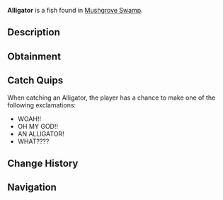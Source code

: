 {{FishInfobox
|image          = Alligator.png
|rarity         = Legendary
|sea            = First Sea
|location       = [[Mushgrove Swamp]]
|sublocation    = 
|sources        = Fishing Rod
|radar_location = 
|prog_speed     = -20
|xp             = 400
|weather        = 
|time           = Night
|season         = Spring
|bait           = Fish Head
|base_weight    = 300
|base_value     = 700
|weight_range   = 150
|base_chance    = 0.9
|base_resil     = 15
}}
'''Alligator''' is a {{Rarity|Legendary}} fish found in [[Mushgrove Swamp]].

== Description ==
{{Description|The Alligator is a massive, fearsome reptile known for its powerful bite and armoured body. Found in Mushgrove Swamp, Alligators are the apex predator with a stealthy and ambush-based hunting style.|Bestiary Entry}}

== Obtainment ==
{{Description|Found in Mushgrove Swamp during the night.|Bestiary Hint}}
{{Fish Availability|
Mushgrove Swamp
|top_rods      = 
Leviathan's Fang Rod\44067.18\187379.99;
Free Spirit Rod\35927.29\189056.77;
Great Rod of Oscar\35058.34\110510.4;
Trident Rod\32716.89\174535.81;
Ethereal Prism Rod\32384.62\114510.21;
Resourceful Rod\25060.96\90095.68;
Destiny Rod\26206.88\93286.45;
Azure Of Lagoon\30007.55\127046.36;
No-Life Rod\30477.56\125294.77;
Treasure Rod\25941.93\98683.54;
Rod Of The Depths\25335.52\97120.01;
Rod Of The Forgotten Fang\28591.37\108488.84;
Astralhook Rod\32382.07\111229.34;
Seraphic Rod\30821.3\115556.66;
Challenger's Rod\27399.93\109598.69;
Blazebringer Rod\25966.03\105548.8;
Rod Of The Exalted One\25403.08\93503.09;
Zeus Rod\24393.53\99268.65;
Verdant Shear Rod\23925.82\99975.03;
Depthseeker Rod\21980\93642.71;
Avalanche Rod\19672.53\83557.83;
Volcanic Rod\19014.52\78430.88;
Steady Rod\6172.94\28375.25
|recommended   = Trident Rod
}}

== Catch Quips ==
When catching an Alligator, the player has a chance to make one of the following exclamations:
* WOAH!!
* OH MY GOD!!
* AN ALLIGATOR!
* WHAT????

== Change History ==
{{Change History|{{subst:Current Version}}}}

== Navigation ==
{{Fish Navbox|Mushgrove Swamp}}